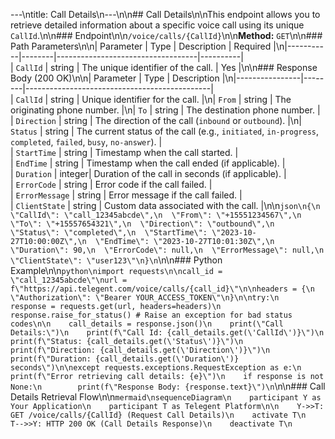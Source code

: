 ---\ntitle: Call Details\n---\n\n## Call Details\n\nThis endpoint allows you to retrieve detailed information about a specific voice call using its unique `CallId`.\n\n### Endpoint\n\n`/voice/calls/{CallId}`\n\n**Method:** `GET`\n\n### Path Parameters\n\n| Parameter | Type   | Description                       | Required |\n|-----------|--------|-----------------------------------|----------|\
| `CallId`  | string | The unique identifier of the call. | Yes      |\n\n### Response Body (200 OK)\n\n| Parameter      | Type   | Description                                  |\n|----------------|--------|----------------------------------------------|\
| `CallId`       | string | Unique identifier for the call.              |\n| `From`         | string | The originating phone number.                |\n| `To`           | string | The destination phone number.                |\
| `Direction`    | string | The direction of the call (`inbound` or `outbound`). |\n| `Status`       | string | The current status of the call (e.g., `initiated`, `in-progress`, `completed`, `failed`, `busy`, `no-answer`). |\
| `StartTime`    | string | Timestamp when the call started.             |\
| `EndTime`      | string | Timestamp when the call ended (if applicable). |\
| `Duration`     | integer| Duration of the call in seconds (if applicable). |\
| `ErrorCode`    | string | Error code if the call failed.               |\
| `ErrorMessage` | string | Error message if the call failed.            |\
| `ClientState`  | string | Custom data associated with the call.        |\n\n```json\n{\n  \"CallId\": \"call_12345abcde\",\n  \"From\": \"+15551234567\",\n  \"To\": \"+15557654321\",\n  \"Direction\": \"outbound\",\n  \"Status\": \"completed\",\n  \"StartTime\": \"2023-10-27T10:00:00Z\",\n  \"EndTime\": \"2023-10-27T10:01:30Z\",\n  \"Duration\": 90,\n  \"ErrorCode\": null,\n  \"ErrorMessage\": null,\n  \"ClientState\": \"user123\"\n}\n```\n\n### Python Example\n\n```python\nimport requests\n\ncall_id = \"call_12345abcde\"\nurl = f\"https://api.telegent.com/voice/calls/{call_id}\"\n\nheaders = {\n    \"Authorization\": \"Bearer YOUR_ACCESS_TOKEN\"\n}\n\ntry:\n    response = requests.get(url, headers=headers)\n    response.raise_for_status() # Raise an exception for bad status codes\n\n    call_details = response.json()\n    print(\"Call Details:\")\n    print(f\"Call Id: {call_details.get(\'CallId\')}\")\n    print(f\"Status: {call_details.get(\'Status\')}\")\n    print(f\"Direction: {call_details.get(\'Direction\')}\")\n    print(f\"Duration: {call_details.get(\'Duration\')} seconds\")\n\nexcept requests.exceptions.RequestException as e:\n    print(f\"Error retrieving call details: {e}\")\n    if response is not None:\n        print(f\"Response Body: {response.text}\")\n```\n\n### Call Details Retrieval Flow\n\n```mermaid\nsequenceDiagram\n    participant Y as Your Application\n    participant T as Telegent Platform\n\n    Y->>T: GET /voice/calls/{CallId} (Request Call Details)\n    activate T\n    T-->>Y: HTTP 200 OK (Call Details Response)\n    deactivate T\n``` 